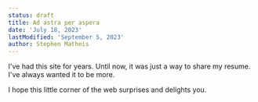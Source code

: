 ```yaml
---
status: draft
title: Ad astra per aspera
date: 'July 18, 2023'
lastModified: 'September 5, 2023'
author: Stephen Matheis
---
```


I've had this site for years. Until now, it was just a way to share my resume. I've always wanted it to be more.

I hope this little corner of the web surprises and delights you.
